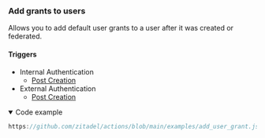 ### Add grants to users

Allows you to add default user grants to a user after it was created or federated.

#### Triggers

- Internal Authentication
  - [Post Creation](./internal-authentication#post-creation)
- External Authentication
  - [Post Creation](./external-authentication#post-creation)

<details open={props.codeCollapsed ? "" : "open"}>
<summary>Code example</summary>

```js reference
https://github.com/zitadel/actions/blob/main/examples/add_user_grant.js
```

</details>